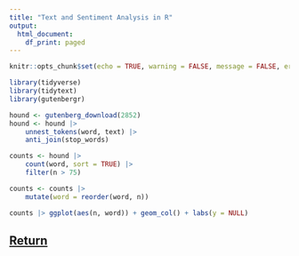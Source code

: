 ```yaml
---
title: "Text and Sentiment Analysis in R"
output:
  html_document:
    df_print: paged
---
```


```r
knitr::opts_chunk$set(echo = TRUE, warning = FALSE, message = FALSE, error = FALSE)
```

```r
library(tidyverse)
library(tidytext)
library(gutenbergr)

hound <- gutenberg_download(2852)
hound <- hound |>
    unnest_tokens(word, text) |>
    anti_join(stop_words)

counts <- hound |>
    count(word, sort = TRUE) |>
    filter(n > 75)

counts <- counts |>
    mutate(word = reorder(word, n))

counts |> ggplot(aes(n, word)) + geom_col() + labs(y = NULL)
```

## [Return](tokenising.html)

